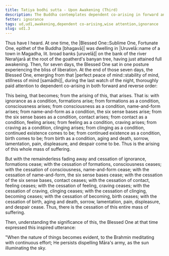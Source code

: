 ```yaml
---
title: Tatiya bodhi sutta - Upon Awakening (Third)
description: The Buddha contemplates dependent co-arising in forward and reverse order just after his awakening.
fetter: ignorance
tags: ud,ud1,awakening,dependent co-arising,wise attention,ignorance
slug: ud1.3
---
```


Thus have I heard. At one time, the |Blessed One::Sublime One, Fortunate One, epithet of the Buddha [bhagavā]| was dwelling in |Uruvelā::name of a town in Magadha, lit. broad banks [uruvelā]| on the bank of the river Nerañjarā at the root of the goatherd's banyan tree, having just attained full awakening. Then, for seven days, the Blessed One sat in one posture experiencing the bliss of liberation. At the end of those seven days, the Blessed One, emerging from that |perfect peace of mind::stability of mind, stillness of mind [samādhi]|, during the last watch of the night, thoroughly paid attention to dependent co-arising in both forward and reverse order:

This being, that becomes; from the arising of this, that arises. That is: with ignorance as a condition, formations arise; from formations as a condition, consciousness arises; from consciousness as a condition, name-and-form arises; from name-and-form as a condition, the six sense bases arise; from the six sense bases as a condition, contact arises; from contact as a condition, feeling arises; from feeling as a condition, craving arises; from craving as a condition, clinging arises; from clinging as a condition, continued existence comes to be; from continued existence as a condition, birth comes to be; from birth as a condition, aging and death, sorrow, lamentation, pain, displeasure, and despair come to be. Thus is the arising of this whole mass of suffering.

But with the remainderless fading away and cessation of ignorance, formations cease; with the cessation of formations, consciousness ceases; with the cessation of consciousness, name-and-form cease; with the cessation of name-and-form, the six sense bases cease; with the cessation of the six sense bases, contact ceases; with the cessation of contact, feeling ceases; with the cessation of feeling, craving ceases; with the cessation of craving, clinging ceases; with the cessation of clinging, becoming ceases; with the cessation of becoming, birth ceases; with the cessation of birth, aging and death, sorrow, lamentation, pain, displeasure, and despair cease. Thus, there is the cessation of this entire mass of suffering.

Then, understanding the significance of this, the Blessed One at that time expressed this inspired utterance:

"When the nature of things becomes evident,
to the Brahmin meditating with continuous effort;
He persists dispelling Māra's army,
as the sun illuminating the sky.